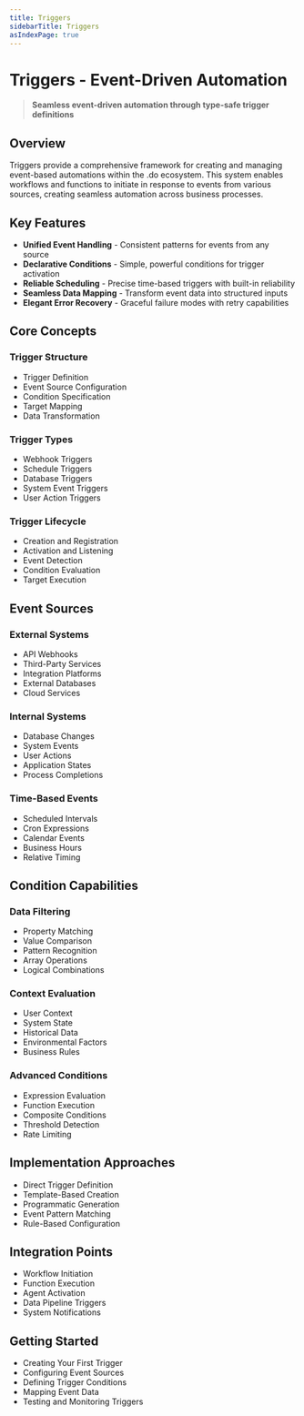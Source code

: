 ```yaml
---
title: Triggers
sidebarTitle: Triggers
asIndexPage: true
---
```


# Triggers - Event-Driven Automation

> **Seamless event-driven automation through type-safe trigger definitions**

## Overview

Triggers provide a comprehensive framework for creating and managing event-based automations within the .do ecosystem. This system enables workflows and functions to initiate in response to events from various sources, creating seamless automation across business processes.

## Key Features

- **Unified Event Handling** - Consistent patterns for events from any source
- **Declarative Conditions** - Simple, powerful conditions for trigger activation
- **Reliable Scheduling** - Precise time-based triggers with built-in reliability
- **Seamless Data Mapping** - Transform event data into structured inputs
- **Elegant Error Recovery** - Graceful failure modes with retry capabilities

## Core Concepts

### Trigger Structure

- Trigger Definition
- Event Source Configuration
- Condition Specification
- Target Mapping
- Data Transformation

### Trigger Types

- Webhook Triggers
- Schedule Triggers
- Database Triggers
- System Event Triggers
- User Action Triggers

### Trigger Lifecycle

- Creation and Registration
- Activation and Listening
- Event Detection
- Condition Evaluation
- Target Execution

## Event Sources

### External Systems

- API Webhooks
- Third-Party Services
- Integration Platforms
- External Databases
- Cloud Services

### Internal Systems

- Database Changes
- System Events
- User Actions
- Application States
- Process Completions

### Time-Based Events

- Scheduled Intervals
- Cron Expressions
- Calendar Events
- Business Hours
- Relative Timing

## Condition Capabilities

### Data Filtering

- Property Matching
- Value Comparison
- Pattern Recognition
- Array Operations
- Logical Combinations

### Context Evaluation

- User Context
- System State
- Historical Data
- Environmental Factors
- Business Rules

### Advanced Conditions

- Expression Evaluation
- Function Execution
- Composite Conditions
- Threshold Detection
- Rate Limiting

## Implementation Approaches

- Direct Trigger Definition
- Template-Based Creation
- Programmatic Generation
- Event Pattern Matching
- Rule-Based Configuration

## Integration Points

- Workflow Initiation
- Function Execution
- Agent Activation
- Data Pipeline Triggers
- System Notifications

## Getting Started

- Creating Your First Trigger
- Configuring Event Sources
- Defining Trigger Conditions
- Mapping Event Data
- Testing and Monitoring Triggers
